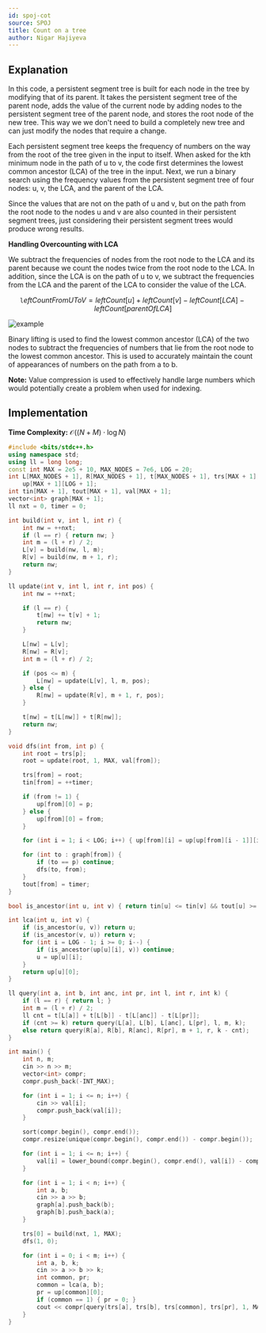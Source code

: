 ```yaml
---
id: spoj-cot
source: SPOJ
title: Count on a tree
author: Nigar Hajiyeva
---
```

## Explanation

In this code, a persistent segment tree is built for each node in the tree by modifying that of its parent.
It takes the persistent segment tree of the parent node, adds the value of the current node by adding nodes to the persistent segment tree of the parent node, and stores the root node of the new tree. This way we we don't need to build a completely new tree and can just modify the nodes that require a change.

Each persistent segment tree keeps the frequency of numbers on the way from the root of the tree given in the input to itself. When asked for the kth minimum node in the path of u to v, the code first determines the lowest common ancestor (LCA) of the tree in the input. Next, we run a binary search using the frequency values from the persistent segment tree of four nodes: u, v, the LCA, and the parent of the LCA.

Since the values that are not on the path of u and v, but on the path from the root node to the nodes u and v are also counted in their persistent segment trees, just considering their persistent segment trees would produce wrong results.

**Handling Overcounting with LCA**

We subtract the frequencies of nodes from the root node to the LCA and its parent because we count the nodes twice from the root node to the LCA. In addition, since the LCA is on the path of u to v, we subtract the frequencies from the LCA and the parent of the LCA to consider the value of the LCA.

$$
\texttt leftCountFromUToV = leftCount[u]+leftCount[v]−leftCount[LCA]−leftCount[parentOfLCA]
$$

![example](spoj-cot/example.png)

Binary lifting is used to find the lowest common ancestor (LCA) of the two nodes to subtract the frequencies of numbers that lie from the root node to the lowest common ancestor. This is used to accurately maintain the count of appearances of numbers on the path from a to b.

**Note:**
Value compression is used to effectively handle large numbers which would potentially create a problem when used for indexing.


## Implementation

**Time Complexity:** $\mathcal{O}((N+M) \cdot \log{N})$

<LanguageSection>
<CPPSection>

```cpp
#include <bits/stdc++.h>
using namespace std;
using ll = long long;
const int MAX = 2e5 + 10, MAX_NODES = 7e6, LOG = 20;
int L[MAX_NODES + 1], R[MAX_NODES + 1], t[MAX_NODES + 1], trs[MAX + 1],
    up[MAX + 1][LOG + 1];
int tin[MAX + 1], tout[MAX + 1], val[MAX + 1];
vector<int> graph[MAX + 1];
ll nxt = 0, timer = 0;

int build(int v, int l, int r) {
	int nw = ++nxt;
	if (l == r) { return nw; }
	int m = (l + r) / 2;
	L[v] = build(nw, l, m);
	R[v] = build(nw, m + 1, r);
	return nw;
}

ll update(int v, int l, int r, int pos) {
	int nw = ++nxt;

	if (l == r) {
		t[nw] += t[v] + 1;
		return nw;
	}

	L[nw] = L[v];
	R[nw] = R[v];
	int m = (l + r) / 2;

	if (pos <= m) {
		L[nw] = update(L[v], l, m, pos);
	} else {
		R[nw] = update(R[v], m + 1, r, pos);
	}

	t[nw] = t[L[nw]] + t[R[nw]];
	return nw;
}

void dfs(int from, int p) {
	int root = trs[p];
	root = update(root, 1, MAX, val[from]);

	trs[from] = root;
	tin[from] = ++timer;

	if (from != 1) {
		up[from][0] = p;
	} else {
		up[from][0] = from;
	}

	for (int i = 1; i < LOG; i++) { up[from][i] = up[up[from][i - 1]][i - 1]; }

	for (int to : graph[from]) {
		if (to == p) continue;
		dfs(to, from);
	}
	tout[from] = timer;
}

bool is_ancestor(int u, int v) { return tin[u] <= tin[v] && tout[u] >= tout[v]; }

int lca(int u, int v) {
	if (is_ancestor(u, v)) return u;
	if (is_ancestor(v, u)) return v;
	for (int i = LOG - 1; i >= 0; i--) {
		if (is_ancestor(up[u][i], v)) continue;
		u = up[u][i];
	}
	return up[u][0];
}

ll query(int a, int b, int anc, int pr, int l, int r, int k) {
	if (l == r) { return l; }
	int m = (l + r) / 2;
	ll cnt = t[L[a]] + t[L[b]] - t[L[anc]] - t[L[pr]];
	if (cnt >= k) return query(L[a], L[b], L[anc], L[pr], l, m, k);
	else return query(R[a], R[b], R[anc], R[pr], m + 1, r, k - cnt);
}

int main() {
	int n, m;
	cin >> n >> m;
	vector<int> compr;
	compr.push_back(-INT_MAX);

	for (int i = 1; i <= n; i++) {
		cin >> val[i];
		compr.push_back(val[i]);
	}

	sort(compr.begin(), compr.end());
	compr.resize(unique(compr.begin(), compr.end()) - compr.begin());

	for (int i = 1; i <= n; i++) {
		val[i] = lower_bound(compr.begin(), compr.end(), val[i]) - compr.begin();
	}

	for (int i = 1; i < n; i++) {
		int a, b;
		cin >> a >> b;
		graph[a].push_back(b);
		graph[b].push_back(a);
	}

	trs[0] = build(nxt, 1, MAX);
	dfs(1, 0);

	for (int i = 0; i < m; i++) {
		int a, b, k;
		cin >> a >> b >> k;
		int common, pr;
		common = lca(a, b);
		pr = up[common][0];
		if (common == 1) { pr = 0; }
		cout << compr[query(trs[a], trs[b], trs[common], trs[pr], 1, MAX, k)] << endl;
	}
}
```

</CPPSection>
</LanguageSection>
